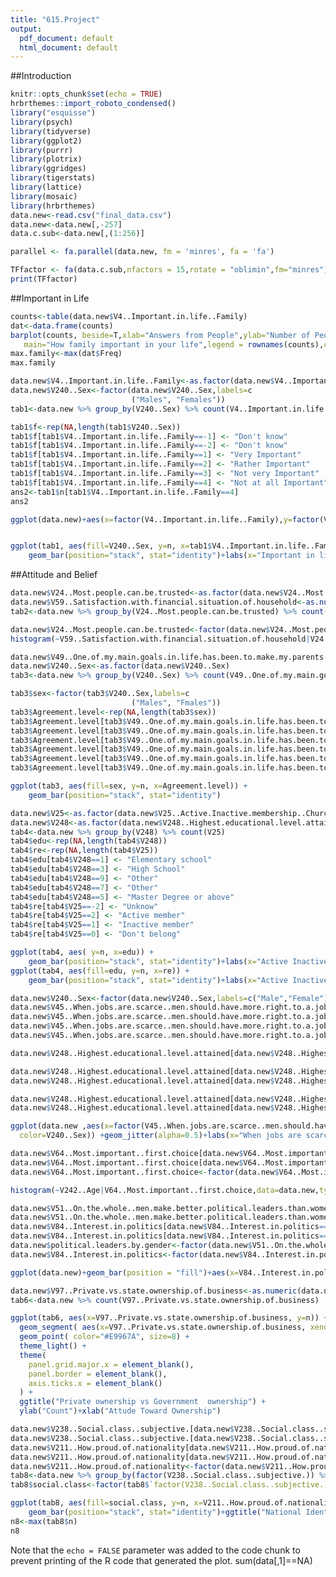 ```yaml
---
title: "615.Project"
output:
  pdf_document: default
  html_document: default
---
```


##Introduction

```r
knitr::opts_chunk$set(echo = TRUE)
hrbrthemes::import_roboto_condensed() 
library("esquisse")
library(psych)
library(tidyverse)
library(ggplot2)
library(purrr)
library(plotrix)
library(ggridges)
library(tigerstats)
library(lattice)
library(mosaic)
library(hrbrthemes)
data.new<-read.csv("final_data.csv")
data.new<-data.new[,-257]
data.c.sub<-data.new[,(1:256)]

```

```r

parallel <- fa.parallel(data.new, fm = 'minres', fa = 'fa')

```

```r
TFfactor <- fa(data.c.sub,nfactors = 15,rotate = "oblimin",fm="minres") 
print(TFfactor)

```

##Important in Life

```r
counts<-table(data.new$V4..Important.in.life..Family)
dat<-data.frame(counts)
barplot(counts, beside=T,xlab="Answers from People",ylab="Number of People",
   main="How family important in your life",legend = rownames(counts),col=c("darkblue","red"))
max.family<-max(dat$Freq)
max.family
```
```r
data.new$V4..Important.in.life..Family<-as.factor(data.new$V4..Important.in.life..Family)
data.new$V240..Sex<-factor(data.new$V240..Sex,labels=c
                           ("Males", "Females"))
tab1<-data.new %>% group_by(V240..Sex) %>% count(V4..Important.in.life..Family)

tab1$f<-rep(NA,length(tab1$V240..Sex))
tab1$f[tab1$V4..Important.in.life..Family==-1] <- "Don't know"
tab1$f[tab1$V4..Important.in.life..Family==-2] <- "Don't know"
tab1$f[tab1$V4..Important.in.life..Family==1] <- "Very Important"
tab1$f[tab1$V4..Important.in.life..Family==2] <- "Rather Important"
tab1$f[tab1$V4..Important.in.life..Family==3] <- "Not very Important"
tab1$f[tab1$V4..Important.in.life..Family==4] <- "Not at all Important"
ans2<-tab1$n[tab1$V4..Important.in.life..Family==4]
ans2
```

```r
ggplot(data.new)+aes(x=factor(V4..Important.in.life..Family),y=factor(V240..Sex),color=factor(V240..Sex))+geom_jitter()+scale_color_manual(values=c("#FF5733","#3369FF"))+ ylab("")+xlab("")+labs(x="Important in life:Family")+ggtitle("Important in life:Family by gender")


ggplot(tab1, aes(fill=V240..Sex, y=n, x=tab1$V4..Important.in.life..Family)) + 
    geom_bar(position="stack", stat="identity")+labs(x="Important in life:Family",y="Number of People")+ggtitle("Important in life:Family by gender")


```
##Attitude and Belief
```r
data.new$V24..Most.people.can.be.trusted<-as.factor(data.new$V24..Most.people.can.be.trusted)
data.new$V59..Satisfaction.with.financial.situation.of.household<-as.numeric(data.new$V59..Satisfaction.with.financial.situation.of.household)
tab2<-data.new %>% group_by(V24..Most.people.can.be.trusted) %>% count(V59..Satisfaction.with.financial.situation.of.household)
```

```r
data.new$V24..Most.people.can.be.trusted<-factor(data.new$V24..Most.people.can.be.trusted,labels = c("unknow","unknow","Most people can be trusted","need to be very careful"))
histogram(~V59..Satisfaction.with.financial.situation.of.household|V24..Most.people.can.be.trusted,data=data.new,type="density")

```


```r
data.new$V49..One.of.my.main.goals.in.life.has.been.to.make.my.parents.proud<-as.factor(data.new$V49..One.of.my.main.goals.in.life.has.been.to.make.my.parents.proud)
data.new$V240..Sex<-as.factor(data.new$V240..Sex)
tab3<-data.new %>% group_by(V240..Sex) %>% count(V49..One.of.my.main.goals.in.life.has.been.to.make.my.parents.proud)

tab3$sex<-factor(tab3$V240..Sex,labels=c
                           ("Males", "Fmales"))
tab3$Agreement.level<-rep(NA,length(tab3$sex))
tab3$Agreement.level[tab3$V49..One.of.my.main.goals.in.life.has.been.to.make.my.parents.proud==-1] <- "Don't know"
tab3$Agreement.level[tab3$V49..One.of.my.main.goals.in.life.has.been.to.make.my.parents.proud==-2] <- "Don't know"
tab3$Agreement.level[tab3$V49..One.of.my.main.goals.in.life.has.been.to.make.my.parents.proud==1] <- "Strong Agree"
tab3$Agreement.level[tab3$V49..One.of.my.main.goals.in.life.has.been.to.make.my.parents.proud==2] <- "Agree"
tab3$Agreement.level[tab3$V49..One.of.my.main.goals.in.life.has.been.to.make.my.parents.proud==3] <- "Disagree"
tab3$Agreement.level[tab3$V49..One.of.my.main.goals.in.life.has.been.to.make.my.parents.proud==4] <- "Strong Disagree"
```

```r
ggplot(tab3, aes(fill=sex, y=n, x=Agreement.level)) + 
    geom_bar(position="stack", stat="identity")
```


```r
data.new$V25<-as.factor(data.new$V25..Active.Inactive.membership..Church.or.religious.organization)
data.new$V248<-as.factor(data.new$V248..Highest.educational.level.attained)
tab4<-data.new %>% group_by(V248) %>% count(V25)
tab4$edu<-rep(NA,length(tab4$V248))
tab4$re<-rep(NA,length(tab4$V25))
tab4$edu[tab4$V248==1] <- "Elementary school"
tab4$edu[tab4$V248==3] <- "High School"
tab4$edu[tab4$V248==9] <- "Other"
tab4$edu[tab4$V248==7] <- "Other"
tab4$edu[tab4$V248==5] <- "Master Degree or above"
tab4$re[tab4$V25==-2] <- "Unknow"
tab4$re[tab4$V25==2] <- "Active member"
tab4$re[tab4$V25==1] <- "Inactive member"
tab4$re[tab4$V25==0] <- "Don't belong"
```

```r
ggplot(tab4, aes( y=n, x=edu)) + 
    geom_bar(position="stack", stat="identity")+labs(x="Active Inactive membership Church or religious organization",y="Number of People")+ggtitle("Education Eackground")
ggplot(tab4, aes(fill=edu, y=n, x=re)) + 
    geom_bar(position="stack", stat="identity")+labs(x="Active Inactive membership Church or religious organization",y="Number of People")+ggtitle("Religious Organization &  Education Eackground")

```
```r
data.new$V240..Sex<-factor(data.new$V240..Sex,labels=c("Male","Female"))
data.new$V45..When.jobs.are.scarce..men.should.have.more.right.to.a.job.than.women<-as.numeric(data.new$V45..When.jobs.are.scarce..men.should.have.more.right.to.a.job.than.women)
data.new$V45..When.jobs.are.scarce..men.should.have.more.right.to.a.job.than.women[data.new$V45..When.jobs.are.scarce..men.should.have.more.right.to.a.job.than.women==-1]<-8
data.new$V45..When.jobs.are.scarce..men.should.have.more.right.to.a.job.than.women[data.new$V45..When.jobs.are.scarce..men.should.have.more.right.to.a.job.than.women==-2]<-8
data.new$V45..When.jobs.are.scarce..men.should.have.more.right.to.a.job.than.women<-factor(data.new$V45..When.jobs.are.scarce..men.should.have.more.right.to.a.job.than.women,labels=c("Agree","Disagree","Neither","Don't Know"))
```

```r
data.new$V248..Highest.educational.level.attained[data.new$V248..Highest.educational.level.attained==9] <-7

data.new$V248..Highest.educational.level.attained[data.new$V248..Highest.educational.level.attained==1] <- "Elementary school"
data.new$V248..Highest.educational.level.attained[data.new$V248..Highest.educational.level.attained==3] <- "High School"

data.new$V248..Highest.educational.level.attained[data.new$V248..Highest.educational.level.attained==7] <- "Other"
data.new$V248..Highest.educational.level.attained[data.new$V248..Highest.educational.level.attained==5] <- "Master Degree or above"

```

```r
ggplot(data.new ,aes(x=factor(V45..When.jobs.are.scarce..men.should.have.more.right.to.a.job.than.women), y=factor(V248..Highest.educational.level.attained),
  color=V240..Sex)) +geom_jitter(alpha=0.5)+labs(x="When jobs are scarce men should have more right to a job than women",y="Highest educational level attained")+ggtitle("Opinions about Job Problems")

```

```r
data.new$V64..Most.important..first.choice[data.new$V64..Most.important..first.choice==-2]<-8
data.new$V64..Most.important..first.choice[data.new$V64..Most.important..first.choice==-1]<-8
data.new$V64..Most.important..first.choice<-factor(data.new$V64..Most.important..first.choice)
```

```r


histogram(~V242..Age|V64..Most.important..first.choice,data=data.new,type="density")
```





```r
data.new$V51..On.the.whole..men.make.better.political.leaders.than.women.do[data.new$V51..On.the.whole..men.make.better.political.leaders.than.women.do==-2]<-8
data.new$V51..On.the.whole..men.make.better.political.leaders.than.women.do[data.new$V51..On.the.whole..men.make.better.political.leaders.than.women.do==-1]<-8
data.new$V84..Interest.in.politics[data.new$V84..Interest.in.politics==-1]<-8
data.new$V84..Interest.in.politics[data.new$V84..Interest.in.politics==-2]<-8
data.new$political.leaders.by.gender<-factor(data.new$V51..On.the.whole..men.make.better.political.leaders.than.women.do, labels = c('Strongly Agree','Agree',"Disagree",'Strongly disagree','Unknown'))
data.new$V84..Interest.in.politics<-factor(data.new$V84..Interest.in.politics)
```

```r
ggplot(data.new)+geom_bar(position = "fill")+aes(x=V84..Interest.in.politics,fill=political.leaders.by.gender)+labs(x="Interest  in Politics",y="Count")+ggtitle("Political Toward Gender")
```
```r
data.new$V97..Private.vs.state.ownership.of.business<-as.numeric(data.new$V97..Private.vs.state.ownership.of.business)
tab6<-data.new %>% count(V97..Private.vs.state.ownership.of.business)
```

```r
ggplot(tab6, aes(x=V97..Private.vs.state.ownership.of.business, y=n)) +
  geom_segment( aes(x=V97..Private.vs.state.ownership.of.business, xend=V97..Private.vs.state.ownership.of.business, y=0, yend=n), color="grey") +
  geom_point( color="#E9967A", size=8) +
  theme_light() +
  theme(
    panel.grid.major.x = element_blank(),
    panel.border = element_blank(),
    axis.ticks.x = element_blank()
  ) +
  ggtitle("Private ownership vs Government  ownership") +
  ylab("Count")+xlab("Attude Toward Ownership")
```

```r
data.new$V238..Social.class..subjective.[data.new$V238..Social.class..subjective.==-2]<-8
data.new$V238..Social.class..subjective.[data.new$V238..Social.class..subjective.==-1]<-8
data.new$V211..How.proud.of.nationality[data.new$V211..How.proud.of.nationality==-2]<-8
data.new$V211..How.proud.of.nationality[data.new$V211..How.proud.of.nationality==-1]<-8
data.new$V211..How.proud.of.nationality<-factor(data.new$V211..How.proud.of.nationality)
tab8<-data.new %>% group_by(factor(V238..Social.class..subjective.)) %>% count(V211..How.proud.of.nationality)
tab8$social.class<-factor(tab8$`factor(V238..Social.class..subjective.)`,labels = c("Top Class","Upper Middel Class","Middle Class","Middle Low Class","Low Class","Unknow"))
```

```r
ggplot(tab8, aes(fill=social.class, y=n, x=V211..How.proud.of.nationality)) + 
    geom_bar(position="stack", stat="identity")+ggtitle("National Identity vs Social Class")+labs(x="How proud are you to be Chinese",y = "Number")
n8<-max(tab8$n)
n8
```







Note that the `echo = FALSE` parameter was added to the code chunk to prevent printing of the R code that generated the plot.
sum(data[,1]==NA)

